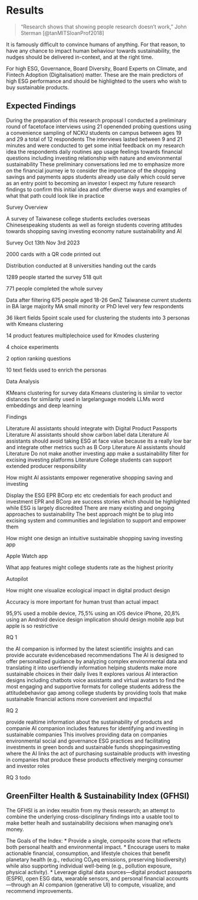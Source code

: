 # Results

> "Research shows that showing people research doesn’t work," John Sterman [@tanMITSloanProf2018]

It is famously difficult to convince humans of anything. For that reason, to have any chance to impact human behaviour towards sustainability, the nudges should be delivered in-context, and at the right time.

For high ESG, Governance, Board Diversity, Board Experts on Climate, and Fintech Adoption (Digitalisation) matter. These are the main predictors of high ESG performance and should be highlighted to the users who wish to buy sustainable products.

## Expected Findings

During the preparation of this research proposal I conducted a preliminary round of facetoface interviews using 21 openended probing questions using a convenience sampling of NCKU students on campus between ages 19 and 29 a total of 12 respondents The interviews lasted between 9 and 21 minutes and were conducted to get some initial feedback on my research idea the respondents daily routines app usage feelings towards financial questions including investing relationship with nature and environmental sustainability These preliminary conversations led me to emphasize more on the financial journey ie to consider the importance of the shopping savings and payments apps students already use daily which could serve as an entry point to becoming an investor I expect my future research findings to confirm this initial idea and offer diverse ways and examples of what that path could look like in practice

Survey Overview

A survey of Taiwanese college students excludes overseas Chinesespeaking students as well as foreign students covering attitudes towards shopping saving investing economy nature sustainability and AI

Survey Oct 13th  Nov 3rd 2023

2000 cards with a QR code printed out

Distribution conducted at 8 universities handing out the cards

1289 people started the survey 518 quit

771 people completed the whole survey

Data after filtering 675 people aged 18-26 GenZ Taiwanese current students in BA large majority MA small minority or PhD level very few respondents

36 likert fields 5point scale used for clustering the students into 3 personas with Kmeans clustering

14 product features multiplechoice used for Kmodes clustering

4 choice experiments

2 option ranking questions

10 text fields used to enrich the personas



Data Analysis

KMeans clustering for survey data Kmeans clustering is similar to vector distances for similarity used in largelanguage models LLMs word embeddings and deep learning


   Findings

   Literature AI assistants should integrate with Digital Product Passports
   Literature AI assistants should show carbon label data
   Literature AI assistants should avoid taking ESG at face value because its a really low bar and integrate other metrics such as B Corp
   Literature AI assistants should
   Literature Do not make another investing app make a sustainability filter for excising investing platforms
   Literature College students can support extended producer responsibility

How might AI assistants empower regenerative shopping saving and investing

Display the ESG EPR BCorp etc etc credentials for each product and investment EPR and BCorp are success stories which should be highlighted while ESG is largely discredited There are many existing and ongoing approaches to sustainability The best approach might be to plug into excising system and communities and legislation to support and empower them

How might one design an intuitive sustainable shopping saving investing app

   Apple Watch app

What app features might college students rate as the highest priority

   Autopilot

How might one visualize ecological impact in digital product design

   Accuracy is more important for human trust than actual impact

95,9% used a mobile device, 75,5% using an iOS device iPhone, 20,8% using an Android device design implication should design mobile app but apple is so restrictive

RQ 1

   the AI companion is informed by the latest scientific insights and can provide accurate evidencebased recommendations 
   The AI is designed to offer personalized guidance by analyzing complex environmental data and translating it into userfriendly information helping students make more sustainable choices in their daily lives 
   It explores various AI interaction designs including chatbots voice assistants and virtual avatars to find the most engaging and supportive formats for college students 
   address the attitudebehavior gap among college students by providing tools that make sustainable financial actions more convenient and impactful 

RQ 2

   provide realtime information about the sustainability of products and companie
   AI companion includes features for identifying and investing in sustainable companies This involves providing data on companies environmental social and governance ESG practices and facilitating investments in green bonds and sustainable funds 
   shoppingasinvesting where the AI links the act of purchasing sustainable products with investing in companies that produce these products effectively merging consumer and investor roles 

RQ 3
todo


## GreenFilter Health & Sustainability Index (GFHSI)

The GFHSI is an index resultin from my thesis research; an attempt to combine the underlying cross-disciplinary findings into a usable tool to make better healh and sustainability decisions when managing one's money.

The Goals of the Index:
*  Provide a single, composite score that reflects both personal health and environmental impact.
*  Encourage users to make actionable financial, consumption, and lifestyle choices that benefit planetary health (e.g., reducing CO₂eq emissions, preserving biodiversity) while also supporting individual well-being (e.g., pollution exposure, physical activity).
*  Leverage digital data sources—digital product passports (ESPR), open ESG data, wearable sensors, and personal financial accounts—through an AI companion (generative UI) to compute, visualize, and recommend improvements.